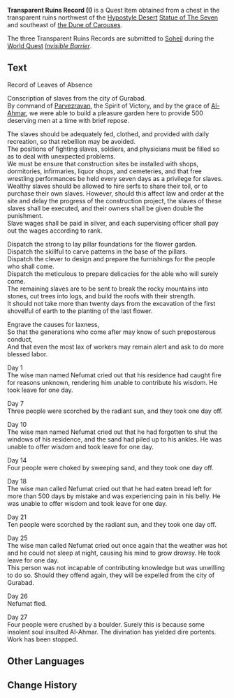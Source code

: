 {{Item Infobox
|id           = 101988
|image        = Item Record.png
|type         = Quest Items
|quality      = 
|description  = A stone slate that you found in the transparent ruins near the Mausoleum of King Deshret. This seems to be a record left by a lost civilization.
|source1      = Chest northwest of the [[Hypostyle Desert]] [[Statue of The Seven]] and southeast of [[the Dune of Carouses]]
}}
'''Transparent Ruins Record (I)''' is a Quest Item obtained from a chest in the transparent ruins northwest of the [[Hypostyle Desert]] [[Statue of The Seven]] and southeast of [[the Dune of Carouses]].

The three Transparent Ruins Records are submitted to [[Soheil]] during the [[World Quest]] ''[[Invisible Barrier]]''.
<!--
==Location==
<gallery>

</gallery>
-->
==Text==
Record of Leaves of Absence

Conscription of slaves from the city of Gurabad.<br />
By command of [[Parvezravan]], the Spirit of Victory, and by the grace of [[Al-Ahmar]], we were able to build a pleasure garden here to provide 500 deserving men at a time with brief repose.

The slaves should be adequately fed, clothed, and provided with daily recreation, so that rebellion may be avoided.<br />
The positions of fighting slaves, soldiers, and physicians must be filled so as to deal with unexpected problems.<br />
We must be ensure that construction sites be installed with shops, dormitories, infirmaries, liquor shops, and cemeteries, and that free wrestling performances be held every seven days as a privilege for slaves.<br />
Wealthy slaves should be allowed to hire serfs to share their toil, or to purchase their own slaves. However, should this affect law and order at the site and delay the progress of the construction project, the slaves of these slaves shall be executed, and their owners shall be given double the punishment.<br />
Slave wages shall be paid in silver, and each supervising officer shall pay out the wages according to rank.

Dispatch the strong to lay pillar foundations for the flower garden.<br />
Dispatch the skillful to carve patterns in the base of the pillars.<br />
Dispatch the clever to design and prepare the furnishings for the people who shall come.<br />
Dispatch the meticulous to prepare delicacies for the able who will surely come.<br />
The remaining slaves are to be sent to break the rocky mountains into stones, cut trees into logs, and build the roofs with their strength.<br />
It should not take more than twenty days from the excavation of the first shovelful of earth to the planting of the last flower.

Engrave the causes for laxness,<br />
So that the generations who come after may know of such preposterous conduct,<br />
And that even the most lax of workers may remain alert and ask to do more blessed labor.

Day 1<br />
The wise man named Nefumat cried out that his residence had caught fire for reasons unknown, rendering him unable to contribute his wisdom. He took leave for one day.

Day 7<br />
Three people were scorched by the radiant sun, and they took one day off.

Day 10<br />
The wise man named Nefumat cried out that he had forgotten to shut the windows of his residence, and the sand had piled up to his ankles. He was unable to offer wisdom and took leave for one day.

Day 14<br />
Four people were choked by sweeping sand, and they took one day off.

Day 18<br />
The wise man called Nefumat cried out that he had eaten bread left for more than 500 days by mistake and was experiencing pain in his belly. He was unable to offer wisdom and took leave for one day.

Day 21<br />
Ten people were scorched by the radiant sun, and they took one day off.

Day 25<br />
The wise man called Nefumat cried out once again that the weather was hot and he could not sleep at night, causing his mind to grow drowsy. He took leave for one day.<br />
This person was not incapable of contributing knowledge but was unwilling to do so. Should they offend again, they will be expelled from the city of Gurabad.

Day 26<br />
Nefumat fled.

Day 27<br />
Four people were crushed by a boulder. Surely this is because some insolent soul insulted Al-Ahmar.
The divination has yielded dire portents. Work has been stopped.

==Other Languages==
{{Other Languages
|default_hidden = 1
|en      = Transparent Ruins Record (I)
|zhs     = 透明遗迹的记录・其一
|zhs_rm  = Tòumíng Yíjì de Jìlù - Qí Yī
|zht     = 透明遺蹟的紀錄・其一
|zht_rm  = Tòumíng Yíjī de Jìlù - Qí Yī
|ja      = 透明遺跡の記録・其の一
|ja_rm   = Toumei Iseki no Kiroku - Sono Ichi
|ko      = 투명 유적 기록・첫 번째
|ko_rm   = Tumyeong Yujeok Girok - Cheot Beonjjae
|es      = Registro de las Ruinas Transparentes (I)
|fr      = Registre des ruines transparentes I
|ru      = Записи Прозрачных руин I
|th      = บันทึกโบราณสถานโปร่งแสง (I)
|th_rm   = 
|vi      = Ghi Chép Của Di Tích Trong Suốt I
|de      = Aufzeichnungen der durchsichtigen Ruinen I
|id      = Catatan Transparent Ruin (I)
|pt      = Registro de Ruínas Transparentes (I)
|tr      = Şeffaf Harabeler Kaydı (I)
|it      = Testimonianza sulle Rovine trasparenti (I)
}}

==Change History==
{{Change History|3.1}}